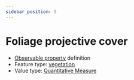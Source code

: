 ```yaml
---
sidebar_position: 5
---
```



# Foliage projective cover

- [Observable property](/viewers/dawe-vocabs?uri=https://linked.data.gov.au/def/nrm/0378976a-0018-4604-826d-1886ca5f38c3) definition
- Feature type: [vegetation](http://linked.data.gov.au/def/tern-cv/2be2d5ce-ca9d-4dff-8e79-948983944f95)
- Value type: [Quantitative Measure](https://w3id.org/tern/ontologies/tern/QuantitativeMeasure)

<Example
  protocolModule="vegetation-mapping"
  observableProperty="https://linked.data.gov.au/def/nrm/0378976a-0018-4604-826d-1886ca5f38c3"
/>
